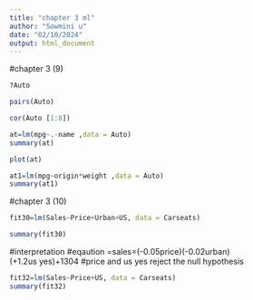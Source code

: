 ---
title: "chapter 3 ml"
author: "Sowmini u"
date: "02/10/2024"
output: html_document
---
#chapter 3 (9)

```{r}
?Auto
```
```{r}
pairs(Auto)
```
```{r}
cor(Auto [1:8])
```
```{r}
at=lm(mpg~.-name ,data = Auto)
summary(at)
```
```{r}
plot(at)
```
```{r}
at1=lm(mpg~origin*weight ,data = Auto)
summary(at1)
```

#chapter 3 (10)


```{r}
fit30=lm(Sales~Price+Urban+US, data = Carseats)
```
```{r}
summary(fit30)
```
#interpretation
#eqaution =sales=(-0.05price)(-0.02urban)(+1.2us yes)+1304
#price and us yes reject the null hypothesis
```{r}
fit32=lm(Sales~Price+US, data = Carseats)
summary(fit32)
```

